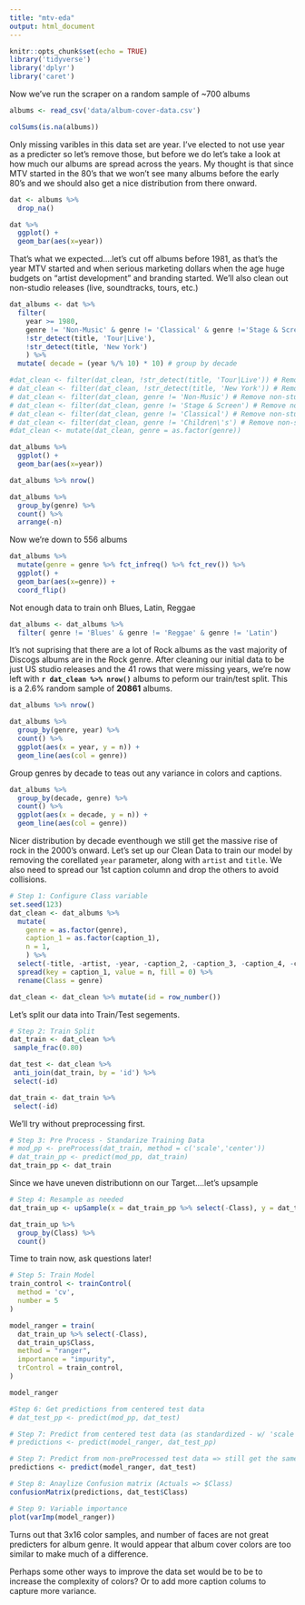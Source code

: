 ```yaml
---
title: "mtv-eda"
output: html_document
---
```


```r
knitr::opts_chunk$set(echo = TRUE)
library('tidyverse')
library('dplyr')
library('caret')
```

Now we've run the scraper on a random sample of ~700 albums
```r
albums <- read_csv('data/album-cover-data.csv')

colSums(is.na(albums))
```

Only missing varibles in this data set are year. I've elected to not use year as a predicter so let's remove those, but before we do let's take a look at how much our albums are spread across the years. My thought is that since MTV started in the 80's that we won't see many albums before the early 80's and we should also get a nice distribution from there onward.
```r
dat <- albums %>%
  drop_na()

dat %>%
  ggplot() +
  geom_bar(aes(x=year))
```

That's what we expected....let's cut off albums before 1981, as that's the year MTV started and when serious marketing dollars when the age huge budgets on "artist development" and branding started. We'll also clean out non-studio releases (live, soundtracks, tours, etc.)
```r
dat_albums <- dat %>%
  filter(
    year >= 1980,
    genre != 'Non-Music' & genre != 'Classical' & genre !='Stage & Screen',
    !str_detect(title, 'Tour|Live'),
    !str_detect(title, 'New York')
    ) %>%
  mutate( decade = (year %/% 10) * 10) # group by decade

#dat_clean <- filter(dat_clean, !str_detect(title, 'Tour|Live')) # Remove more non-studio releases
# dat_clean <- filter(dat_clean, !str_detect(title, 'New York')) # Remove other live albums
# dat_clean <- filter(dat_clean, genre != 'Non-Music') # Remove non-studio release genres
# dat_clean <- filter(dat_clean, genre != 'Stage & Screen') # Remove non-studio release genres
# dat_clean <- filter(dat_clean, genre != 'Classical') # Remove non-studio release genres
# dat_clean <- filter(dat_clean, genre != 'Children\'s') # Remove non-studio release genres
#dat_clean <- mutate(dat_clean, genre = as.factor(genre))

dat_albums %>%
  ggplot() +
  geom_bar(aes(x=year))
```

```r
dat_albums %>% nrow()

dat_albums %>%
  group_by(genre) %>%
  count() %>%
  arrange(-n)
```

Now we're down to 556 albums
```r
dat_albums %>%
  mutate(genre = genre %>% fct_infreq() %>% fct_rev()) %>%
  ggplot() +
  geom_bar(aes(x=genre)) +
  coord_flip()
```

Not enough data to train onh Blues, Latin, Reggae
```r
dat_albums <- dat_albums %>%
  filter( genre != 'Blues' & genre != 'Reggae' & genre != 'Latin')
```

It's not suprising that there are a lot of Rock albums as the vast majority of Discogs albums are in the Rock genre. After cleaning our initial data to be just US studio releases and the 41 rows that were missing years, we're now left with **`r dat_clean %>% nrow()`** albums to peform our train/test split. This is a 2.6% random sample of **20861** albums.

```r
dat_albums %>% nrow()
```


```r
dat_albums %>%
  group_by(genre, year) %>%
  count() %>%
  ggplot(aes(x = year, y = n)) +
  geom_line(aes(col = genre))
```

Group genres by decade to teas out any variance in colors and captions.
```r

dat_albums %>%
  group_by(decade, genre) %>%
  count() %>%
  ggplot(aes(x = decade, y = n)) +
  geom_line(aes(col = genre))
```

Nicer distribution by decade eventhough we still get the massive rise of rock in the 2000's onward. Let's set up our Clean Data to train our model by removing the corellated `year` parameter, along with `artist` and `title`. We also need to spread our 1st caption column and drop the others to avoid collisions.

```r
# Step 1: Configure Class variable 
set.seed(123)
dat_clean <- dat_albums %>% 
  mutate(
    genre = as.factor(genre),
    caption_1 = as.factor(caption_1),
    n = 1,
    ) %>% 
  select(-title, -artist, -year, -caption_2, -caption_3, -caption_4, -caption_5) %>% # Remove unimportant variables
  spread(key = caption_1, value = n, fill = 0) %>%
  rename(Class = genre)

dat_clean <- dat_clean %>% mutate(id = row_number()) 
```

Let's split our data into Train/Test segements.
```r
# Step 2: Train Split
dat_train <- dat_clean %>%
 sample_frac(0.80)

dat_test <- dat_clean %>%
 anti_join(dat_train, by = 'id') %>%
 select(-id)

dat_train <- dat_train %>%
 select(-id)
```

We'll try without preprocessing first.
```r
# Step 3: Pre Process - Standarize Training Data
# mod_pp <- preProcess(dat_train, method = c('scale','center'))
# dat_train_pp <- predict(mod_pp, dat_train) 
dat_train_pp <- dat_train
```

Since we have uneven distributionn on our Target....let's upsample
```r
# Step 4: Resample as needed
dat_train_up <- upSample(x = dat_train_pp %>% select(-Class), y = dat_train_pp$Class)

dat_train_up %>%
  group_by(Class) %>%
  count()
```

Time to train now, ask questions later!
```r
# Step 5: Train Model
train_control <- trainControl(
  method = 'cv',
  number = 5
)

model_ranger = train(
  dat_train_up %>% select(-Class),
  dat_train_up$Class,
  method = "ranger",
  importance = "impurity",
  trControl = train_control,
)

model_ranger
```


```r
#Step 6: Get predictions from centered test data
# dat_test_pp <- predict(mod_pp, dat_test)
```

```r
# Step 7: Predict from centered test data (as standardized - w/ 'scale' option gives 'zero variance error' )
# predictions <- predict(model_ranger, dat_test_pp)

# Step 7: Predict from non-preProcessed test data => still get the same .292 accuracy!
predictions <- predict(model_ranger, dat_test)
```

```r
# Step 8: Anaylize Confusion matrix (Actuals => $Class)
confusionMatrix(predictions, dat_test$Class)
```

```r
# Step 9: Variable importance
plot(varImp(model_ranger))
```

Turns out that 3x16 color samples, and number of faces are not great predicters for album genre. It would appear that album cover colors are too similar to make much of a difference. 

Perhaps some other ways to improve the data set would be to be to increase the complexity of colors? Or to add more caption colums to capture more variance.




